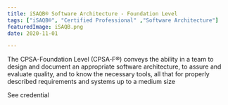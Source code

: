 ```yaml
---
title: iSAQB® Software Architecture - Foundation Level
tags: ["iSAQB®", "Certified Professional" ,"Software Architecture"]
featuredImage: iSAQB.png
date: 2020-11-01

---
```

The CPSA-Foundation Level (CPSA‑F®) conveys the ability in a team to design and document an appropriate software architecture, to assure and evaluate quality, and to know the necessary tools, all that for properly described requirements and systems up to a medium size
<Link href='https://skillshub.isqi.org/a3cb8a9e-d4e4-4420-a5a1-9d12c079c1df?key#gs.rf48ns' sx={{textDecoration: "none", fontSize:"20px"}}>
        <Text sx={{margin: "5px"}}>See credential</Text>
</Link>

<Divider />
<Divider />